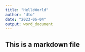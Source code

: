 ```yaml
---
title: "HelloWorld"
author: "dto"
date: "2023-06-04"
output: word_document
---
```


## This is a markdown file

